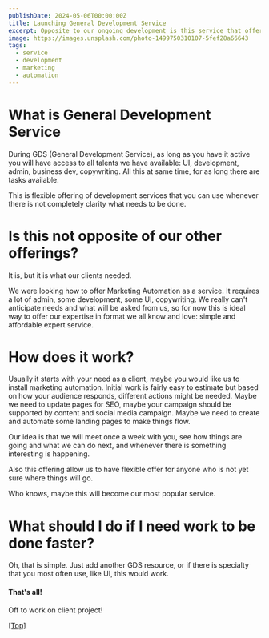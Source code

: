 ```yaml
---
publishDate: 2024-05-06T00:00:00Z
title: Launching General Development Service
excerpt: Opposite to our ongoing development is this service that offers everything at once
image: https://images.unsplash.com/photo-1499750310107-5fef28a66643
tags:
  - service
  - development
  - marketing
  - automation
---
```


# What is General Development Service

During GDS (General Development Service), as long as you have it active you will have access to all talents we have available: UI, development, admin, business dev, copywriting. All this at same time, for as long there are tasks available. 

This is flexible offering of development services that you can use whenever there is not completely clarity what needs to be done.

# Is this not opposite of our other offerings?

It is, but it is what our clients needed. 

We were looking how to offer Marketing Automation as a service. It requires a lot of admin, some development, some UI, copywriting. We really can't anticipate needs and what will be asked from us, so for now this is ideal way to offer our expertise in format we all know and love: simple and affordable expert service.

# How does it work?

Usually it starts with your need as a client, maybe you would like us to install marketing automation. Initial work is fairly easy to estimate but based on how your audience responds, different actions might be needed. Maybe we need to update pages for SEO, maybe your campaign should be supported by content and social media campaign. Maybe we need to create and automate some landing pages to make things flow.

Our idea is that we will meet once a week with you, see how things are going and what we can do next, and whenever there is something interesting is happening.

Also this offering allow us to have flexible offer for anyone who is not yet sure where things will go.

Who knows, maybe this will become our most popular service.

# What should I do if I need work to be done faster?

Oh, that is simple. Just add another GDS resource, or if there is specialty that you most often use, like UI, this would work.

#### That's all!

Off to work on client project!

[[Top]](#top)
